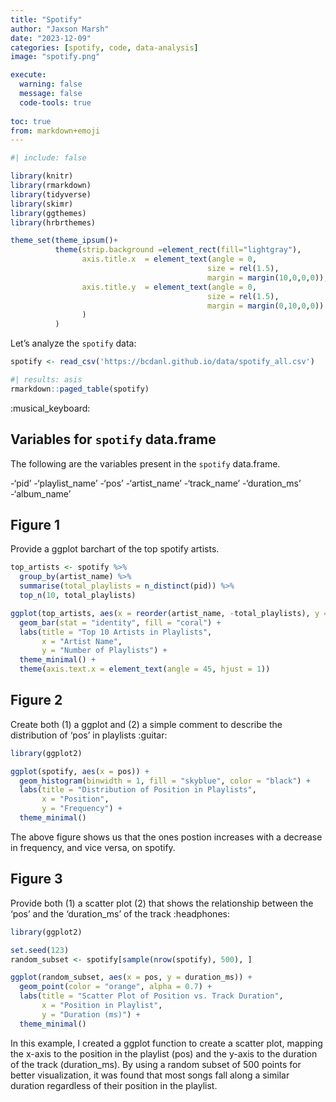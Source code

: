 ```yaml
---
title: "Spotify"
author: "Jaxson Marsh"
date: "2023-12-09"
categories: [spotify, code, data-analysis]
image: "spotify.png"

execute: 
  warning: false
  message: false
  code-tools: true
  
toc: true
from: markdown+emoji
---
```

```r
#| include: false

library(knitr)
library(rmarkdown)
library(tidyverse)
library(skimr)
library(ggthemes)
library(hrbrthemes)

theme_set(theme_ipsum()+
          theme(strip.background =element_rect(fill="lightgray"),
                axis.title.x  = element_text(angle = 0,
                                            size = rel(1.5),
                                            margin = margin(10,0,0,0)),
                axis.title.y  = element_text(angle = 0,
                                            size = rel(1.5),
                                            margin = margin(0,10,0,0))
                )
          )
```

Let's analyze the `spotify` data:

```r
spotify <- read_csv('https://bcdanl.github.io/data/spotify_all.csv')
```


```r
#| results: asis
rmarkdown::paged_table(spotify) 
```

:musical_keyboard:

## Variables for `spotify` data.frame

The following are the variables present in the `spotify` data.frame.

-'pid'
-'playlist_name'
-'pos'
-'artist_name'
-'track_name'
-'duration_ms'
-'album_name'


## Figure 1

Provide a ggplot barchart of the top spotify artists.

```r
top_artists <- spotify %>% 
  group_by(artist_name) %>%
  summarise(total_playlists = n_distinct(pid)) %>%
  top_n(10, total_playlists)

ggplot(top_artists, aes(x = reorder(artist_name, -total_playlists), y = total_playlists)) +
  geom_bar(stat = "identity", fill = "coral") +
  labs(title = "Top 10 Artists in Playlists",
       x = "Artist Name",
       y = "Number of Playlists") +
  theme_minimal() +
  theme(axis.text.x = element_text(angle = 45, hjust = 1))
```


## Figure 2

Create both (1) a ggplot and (2) a simple comment to describe the distribution of 'pos' in playlists :guitar:

```r
library(ggplot2)

ggplot(spotify, aes(x = pos)) +
  geom_histogram(binwidth = 1, fill = "skyblue", color = "black") +
  labs(title = "Distribution of Position in Playlists",
       x = "Position",
       y = "Frequency") +
  theme_minimal()
```

The above figure shows us that the ones postion increases with a decrease in frequency, and vice versa, on spotify.


## Figure 3

Provide both (1) a scatter plot (2) that shows the relationship between the 'pos' and the 'duration_ms' of the track :headphones:

```r
library(ggplot2)

set.seed(123)
random_subset <- spotify[sample(nrow(spotify), 500), ]

ggplot(random_subset, aes(x = pos, y = duration_ms)) +
  geom_point(color = "orange", alpha = 0.7) +
  labs(title = "Scatter Plot of Position vs. Track Duration",
       x = "Position in Playlist",
       y = "Duration (ms)") +
  theme_minimal()
```

In this example, I created a ggplot function to create a scatter plot, mapping the x-axis to the position in the playlist (pos) and the y-axis to the duration of the track (duration_ms). By using a random subset of 500 points for better visualization, it was found that most songs fall along a similar duration regardless of their position in the playlist.





















